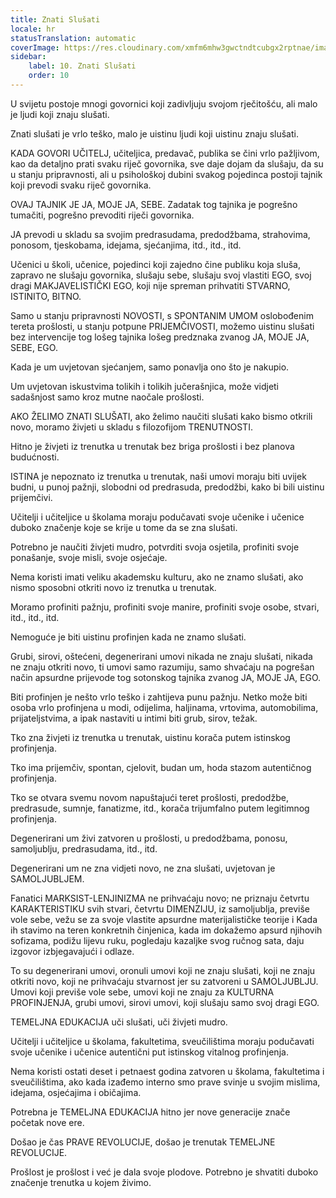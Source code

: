 ```yaml
---
title: Znati Slušati
locale: hr
statusTranslation: automatic
coverImage: https://res.cloudinary.com/xmfm6mhw3gwctndtcubgx2rptnae/image/upload/v1740337243/small_cover_educacion_fundamental_a051170f1c.webp
sidebar:
    label: 10. Znati Slušati
    order: 10
---
```

U svijetu postoje mnogi govornici koji zadivljuju svojom rječitošću, ali malo je ljudi koji znaju slušati.

Znati slušati je vrlo teško, malo je uistinu ljudi koji uistinu znaju slušati.

KADA GOVORI UČITELJ, učiteljica, predavač, publika se čini vrlo pažljivom, kao da detaljno prati svaku riječ govornika, sve daje dojam da slušaju, da su u stanju pripravnosti, ali u psihološkoj dubini svakog pojedinca postoji tajnik koji prevodi svaku riječ govornika.

OVAJ TAJNIK JE JA, MOJE JA, SEBE. Zadatak tog tajnika je pogrešno tumačiti, pogrešno prevoditi riječi govornika.

JA prevodi u skladu sa svojim predrasudama, predodžbama, strahovima, ponosom, tjeskobama, idejama, sjećanjima, itd., itd., itd.

Učenici u školi, učenice, pojedinci koji zajedno čine publiku koja sluša, zapravo ne slušaju govornika, slušaju sebe, slušaju svoj vlastiti EGO, svoj dragi MAKJAVELISTIČKI EGO, koji nije spreman prihvatiti STVARNO, ISTINITO, BITNO.

Samo u stanju pripravnosti NOVOSTI, s SPONTANIM UMOM oslobođenim tereta prošlosti, u stanju potpune PRIJEMČIVOSTI, možemo uistinu slušati bez intervencije tog lošeg tajnika lošeg predznaka zvanog JA, MOJE JA, SEBE, EGO.

Kada je um uvjetovan sjećanjem, samo ponavlja ono što je nakupio.

Um uvjetovan iskustvima tolikih i tolikih jučerašnjica, može vidjeti sadašnjost samo kroz mutne naočale prošlosti.

AKO ŽELIMO ZNATI SLUŠATI, ako želimo naučiti slušati kako bismo otkrili novo, moramo živjeti u skladu s filozofijom TRENUTNOSTI.

Hitno je živjeti iz trenutka u trenutak bez briga prošlosti i bez planova budućnosti.

ISTINA je nepoznato iz trenutka u trenutak, naši umovi moraju biti uvijek budni, u punoj pažnji, slobodni od predrasuda, predodžbi, kako bi bili uistinu prijemčivi.

Učitelji i učiteljice u školama moraju podučavati svoje učenike i učenice duboko značenje koje se krije u tome da se zna slušati.

Potrebno je naučiti živjeti mudro, potvrditi svoja osjetila, profiniti svoje ponašanje, svoje misli, svoje osjećaje.

Nema koristi imati veliku akademsku kulturu, ako ne znamo slušati, ako nismo sposobni otkriti novo iz trenutka u trenutak.

Moramo profiniti pažnju, profiniti svoje manire, profiniti svoje osobe, stvari, itd., itd., itd.

Nemoguće je biti uistinu profinjen kada ne znamo slušati.

Grubi, sirovi, oštećeni, degenerirani umovi nikada ne znaju slušati, nikada ne znaju otkriti novo, ti umovi samo razumiju, samo shvaćaju na pogrešan način apsurdne prijevode tog sotonskog tajnika zvanog JA, MOJE JA, EGO.

Biti profinjen je nešto vrlo teško i zahtijeva punu pažnju. Netko može biti osoba vrlo profinjena u modi, odijelima, haljinama, vrtovima, automobilima, prijateljstvima, a ipak nastaviti u intimi biti grub, sirov, težak.

Tko zna živjeti iz trenutka u trenutak, uistinu korača putem istinskog profinjenja.

Tko ima prijemčiv, spontan, cjelovit, budan um, hoda stazom autentičnog profinjenja.

Tko se otvara svemu novom napuštajući teret prošlosti, predodžbe, predrasude, sumnje, fanatizme, itd., korača trijumfalno putem legitimnog profinjenja.

Degenerirani um živi zatvoren u prošlosti, u predodžbama, ponosu, samoljublju, predrasudama, itd., itd.

Degenerirani um ne zna vidjeti novo, ne zna slušati, uvjetovan je SAMOLJUBLJEM.

Fanatici MARKSIST-LENJINIZMA ne prihvaćaju novo; ne priznaju četvrtu KARAKTERISTIKU svih stvari, četvrtu DIMENZIJU, iz samoljublja, previše vole sebe, vežu se za svoje vlastite apsurdne materijalističke teorije i Kada ih stavimo na teren konkretnih činjenica, kada im dokažemo apsurd njihovih sofizama, podižu lijevu ruku, pogledaju kazaljke svog ručnog sata, daju izgovor izbjegavajući i odlaze.

To su degenerirani umovi, oronuli umovi koji ne znaju slušati, koji ne znaju otkriti novo, koji ne prihvaćaju stvarnost jer su zatvoreni u SAMOLJUBLJU. Umovi koji previše vole sebe, umovi koji ne znaju za KULTURNA PROFINJENJA, grubi umovi, sirovi umovi, koji slušaju samo svoj dragi EGO.

TEMELJNA EDUKACIJA uči slušati, uči živjeti mudro.

Učitelji i učiteljice u školama, fakultetima, sveučilištima moraju podučavati svoje učenike i učenice autentični put istinskog vitalnog profinjenja.

Nema koristi ostati deset i petnaest godina zatvoren u školama, fakultetima i sveučilištima, ako kada izađemo interno smo prave svinje u svojim mislima, idejama, osjećajima i običajima.

Potrebna je TEMELJNA EDUKACIJA hitno jer nove generacije znače početak nove ere.

Došao je čas PRAVE REVOLUCIJE, došao je trenutak TEMELJNE REVOLUCIJE.

Prošlost je prošlost i već je dala svoje plodove. Potrebno je shvatiti duboko značenje trenutka u kojem živimo.


